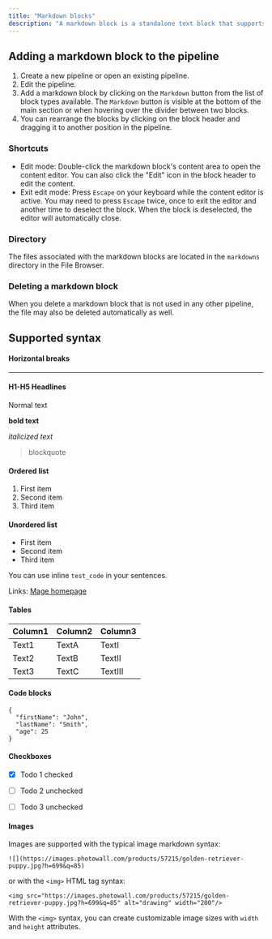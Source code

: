 ```yaml
---
title: "Markdown blocks"
description: "A markdown block is a standalone text block that supports markdown and can be used to make notes or organize your blocks."
---
```



## Adding a markdown block to the pipeline

1. Create a new pipeline or open an existing pipeline.
2. Edit the pipeline.
3. Add a markdown block by clicking on the `Markdown` button from the list of block types available.
The `Markdown` button is visible at the bottom of the main section or when hovering over the divider between two blocks.
4. You can rearrange the blocks by clicking on the block header and dragging it to another position in the pipeline.

### Shortcuts
- Edit mode: Double-click the markdown block's content area to open the content editor. You can
also click the "Edit" icon in the block header to edit the content.
- Exit edit mode: Press `Escape` on your keyboard while the content editor is active.
You may need to press `Escape` twice, once to exit the editor and another time to deselect
the block. When the block is deselected, the editor will automatically close.

### Directory
The files associated with the markdown blocks are located in the `markdowns` directory
in the File Browser.

### Deleting a markdown block
When you delete a markdown block that is not used in any other pipeline,
the file may also be deleted automatically as well.

## Supported syntax

#### Horizontal breaks
---

#### H1-H5 Headlines

Normal text

**bold text**

*italicized text*

> blockquote

#### Ordered list
1. First item
2. Second item
3. Third item

#### Unordered list
- First item
- Second item
- Third item

You can use inline `test_code` in your sentences.

Links: [Mage homepage](https://www.mage.ai)

#### Tables
| Column1 | Column2 | Column3 |
| --- | --- | --- |
| Text1 | TextA | TextI |
| Text2 | TextB | TextII |
| Text3 | TextC | TextIII |


#### Code blocks
```
{
  "firstName": "John",
  "lastName": "Smith",
  "age": 25
}
```

#### Checkboxes

- [x] Todo 1 checked
- [ ] Todo 2 unchecked
- [ ] Todo 3 unchecked


#### Images

Images are supported with the typical image markdown syntax:
```
![](https://images.photowall.com/products/57215/golden-retriever-puppy.jpg?h=699&q=85)
```
or with the `<img>` HTML tag syntax:
```
<img src="https://images.photowall.com/products/57215/golden-retriever-puppy.jpg?h=699&q=85" alt="drawing" width="200"/>
```
With the `<img>` syntax, you can create customizable image sizes with `width` and `height` attributes.
